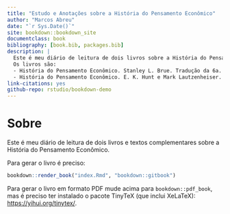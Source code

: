```yaml
--- 
title: "Estudo e Anotações sobre a História do Pensamento Econômico"
author: "Marcos Abreu"
date: "`r Sys.Date()`"
site: bookdown::bookdown_site
documentclass: book
bibliography: [book.bib, packages.bib]
description: |
  Este é meu diário de leitura de dois livros sobre a História do Pensamento Econômico.
  Os livros são:
  - História do Pensamento Econômico. Stanley L. Brue. Tradução da 6a. edição norte-americana.
  - História do Pensamento Econômico. E. K. Hunt e Mark Lautzenheiser. Tradução da 3a. edição norte-americana.
link-citations: yes
github-repo: rstudio/bookdown-demo
---
```


# Sobre {-}

Este é meu diário de leitura de dois livros e textos complementares sobre a História do Pensamento Econômico.

Para gerar o livro é preciso:

```r
bookdown::render_book("index.Rmd", "bookdown::gitbook")
```

Para gerar o livro em formato PDF mude acima para `bookdown::pdf_book`, mas é preciso ter instalado o pacote TinyTeX (que inclui XeLaTeX): <https://yihui.org/tinytex/>.

